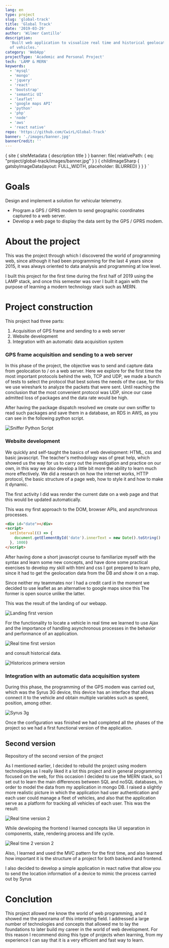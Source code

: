 ```yaml
---
lang: en
type: project
slug: 'global-track'
title: 'Global Track'
date: '2019-03-29'
author: 'Wilmer Cantillo'
description:
  'Built web application to visualize real time and historical geolocation data
  of vehicles.'
category: 'WebApp'
projectType: 'Academic and Personal Project'
tech: 'LAMP & MERN'
keywords:
  - 'mysql'
  - 'mongo'
  - 'jquery'
  - 'react'
  - 'bootstrap'
  - 'semantic UI'
  - 'leaflet'
  - 'google maps API'
  - 'python'
  - 'php'
  - 'node'
  - 'aws'
  - 'react native'
repo: 'https://github.com/CwirL/Global-Track'
banner: './images/banner.jpg'
bannerCredit: ''
---
```


  {
    site {
      siteMetadata {
        description
        title
      }
    }
    banner: file(
      relativePath: { eq: "project/global-track/images/banner.jpg" }
    ) {
      childImageSharp {
        gatsbyImageData(layout: FULL_WIDTH, placeholder: BLURRED)
      }
    }
  }
`

# Goals

<PAfterHeading>
  Design and implement a solution for vehicular telemetry.
</PAfterHeading>

- Program a GPS / GPRS modem to send geographic coordinates captured to a web
  server.
- Develop a web page to display the data sent by the GPS / GPRS modem.

# About the project

<PAfterHeading>
  This was the project through which I discovered the world of programming web,
  since although it had been programming for the last 4 years since 2015, it was
  always oriented to data analysis and programming at low level.
</PAfterHeading>

I built this project for the first time during the first half of 2019 using the
LAMP stack, and once this semester was over I built it again with the purpose of
learning a modern technology stack such as MERN.

# Project construction

<PAfterHeading>

This project had three parts:

</PAfterHeading>

1. Acquisition of GPS frame and sending to a web server
2. Website development
3. Integration with an automatic data acquisition system

### GPS frame acquisition and sending to a web server

<PAfterHeading>
  In this phase of the project, the objective was to send and capture data from
  geolocation to / on a web server. Here we explore for the first time the most
  important protocols behind the web, TCP and UDP, we made a bunch of tests to
  select the protocol that best solves the needs of the case, for this we use
  wireshark to analyze the packets that were sent. Until reaching the conclusion
  that the most convenient protocol was UDP, since our case admitted loss of
  packages and the data rate would be high.
</PAfterHeading>

After having the package dispatch resolved we create our own sniffer to read
such packages and save them in a database, an RDS in AWS, as you can see in the
following python script.

![Sniffer Python Script](./images/sniffer.png)

### Website development

<PAfterHeading>
  We quickly and self-taught the basics of web development: HTML, css and basic
  javascript. The teacher's methodology was of great help, which showed us the
  way for us to carry out the investigation and practice on our own, in this way
  we also develop a little bit more the ability to learn much more effectively.
  We did a research on how the internet works, HTTP protocol, the basic
  structure of a page web, how to style it and how to make it dynamic.
</PAfterHeading>

The first activity I did was render the current date on a web page and that this
would be updated automatically.

<DynamicDate />
<PAfterHeading>
  This was my first approach to the DOM, browser APIs, and asynchronous
  processes.
</PAfterHeading>

```html
<div id="date"></div>
<script>
  setInterval(() => {
    document.getElementById('date').innerText = new Date().toString()
  }, 1000)
</script>
```

After having done a short javascript course to familiarize myself with the
syntax and learn some new concepts, and have done some practical exercises to
develop my skill with html and css I got prepared to learn php, since it had to
get the geolocation data from the DB and show it on a map.

Since neither my teammates nor I had a credit card in the moment we decided to
use leaflet as an alternative to google maps since this The former is open
source unlike the latter.

This was the result of the landing of our webapp.

![Landing first version](./images/landing.png)

For the functionality to locate a vehicle in real time we learned to use Ajax
and the importance of handling asynchronous processes in the behavior and
performance of an application.

![Real time first version](./images/real-time.png)

and consult historical data.

![Historicos primera version](./images/historical.png)

### Integration with an automatic data acquisition system

<PAfterHeading>
  During this phase, the programming of the GPS modem was carried out, which was
  the Syrus 3G device, this device has an interface that allows connect it to
  the vehicle and obtain multiple variables such as speed, position, among
  other.
</PAfterHeading>

![Syrus 3g](./images/syrus.png)

Once the configuration was finished we had completed all the phases of the
project so we had a first functional version of the application.

## Second version

<Link target="_ blank" href="https://github.com/CwirL/TrackApp">
  <Badge
    variant="subtle"
    colorScheme="black"
    textTransform="capitalize"
    display="flex"
    alignItems="center"
  >
    <Text marginRight="0.4rem">
      Repository of the second version of the project
    </Text>
    <FaExternalLinkAlt />
  </Badge>
</Link>

As I mentioned earlier, I decided to rebuild the project using modern
technologies as I really liked it a lot this project and in general programming
focused on the web, for this occasion I decided to use the MERN stack, so I set
out to learn the main differences between SQL and noSQL databases, in order to
model the data from my application in mongo DB. I raised a slightly more
realistic picture in which the application had user authentication and each user
could manage a fleet of vehicles, and also that the application serve as a
platform for tracking all vehicles of each user. This was the result:

![Real time version 2](./images/track-app.png)

While developing the frontend I learned concepts like UI separation in
components, state, rendering process and life cycle.

![Real time 2 version 2](./images/track-select.png)

Also, I learned and used the MVC pattern for the first time, and also learned
how important it is the structure of a project for both backend and frontend.

I also decided to develop a simple application in react native that allow you to
send the location information of a device to mimic the process carried out by
Syrus

# Conclution

<PAfterHeading>
  This project allowed me know the world of web programming, and it showed me
  the panorama of this interesting field. I addressed a large number of
  technologies and concepts that allowed me to lay the foundations to later
  build my career in the world of web development. For this reason I recommend
  doing this type of projects when learning, from my experience I can say that
  it is a very efficient and fast way to learn.
</PAfterHeading>
